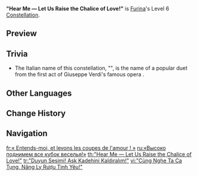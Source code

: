{{Constellation Infobox
|image         = Constellation "Hear Me — Let Us Raise the Chalice of Love!".png
|character     = Furina
|level         = 6
|description   = When using [[Salon Solitaire]], Furina gains "Center of Attention" for 10s.<br>Throughout the duration, Furina's Normal Attacks, Charged Attacks, and Plunging Attacks are converted into {{Color|Hydro DMG}} which cannot be overridden by any other elemental infusion. DMG is also increased by an amount equivalent to 18% of Furina's max [[HP]].<br>Throughout the duration, Furina's Normal Attacks (not including Arkhe: Seats Sacred and Secular Attacks), Charged Attacks, and the impact of Plunging Attacks will cause different effects up to every 0.1s after hitting opponents depending on her current Arkhe alignment:<br><br>Arkhe: Ousia<br>Every 1s, all nearby characters in the party will be [[heal]]ed by 4% of Furina's max HP, for a duration of 2.9s. Triggering this effect again will extend its duration.<br>Arkhe: Pneuma<br>This Normal Attack (not including Arkhe: Seats Sacred and Secular Attacks), Charged Attack, or Plunging Attack ground impact DMG will be further increased by an amount equivalent to 25% of Furina's max HP. When any of the attacks mentioned previously hit an opponent, all nearby characters in the party will consume 1% of their current HP.<br><br>During the duration of each instance of "Center of Attention," the above effects can be triggered up to 6 times. "Center of Attention" will end when its effects have triggered 6 times or when the duration expires.
|scale_att1    = Max HP
|scale_att2    = 
|utility1      = Conversion
|utility2      = Healing
|utility3      = Health Depletion
}}
'''"Hear Me — Let Us Raise the Chalice of Love!"''' is [[Furina]]'s Level 6 [[Constellation]].
<!--
==Gameplay Notes==
-->
==Preview==
{{Preview
|file1    = "Hear Me — Let Us Raise the Chalice of Love!" Normal Ousia Preview
|caption1 = Normal Attack (Ousia)

|file2    = "Hear Me — Let Us Raise the Chalice of Love!" Normal Pneuma Preview
|caption2 = Normal Attack (Pneuma)
<!--
|file3    = "Hear Me — Let Us Raise the Chalice of Love!" Charged Ousia Pneuma Preview
|caption3 = Charged Attack (Ousia to Pneuma)

|file4    = "Hear Me — Let Us Raise the Chalice of Love!" Charged Pneuma Ousia Preview
|caption4 = Charged Attack (Pneuma to Ousia)

|file5    = "Hear Me — Let Us Raise the Chalice of Love!" Plunging Ousia Preview
|caption5 = Plunging Attack (Ousia)

|file6    = "Hear Me — Let Us Raise the Chalice of Love!" Plunging Pneuma Preview
|caption6 = Plunging Attack (Pneuma)

|file7    = "Hear Me — Let Us Raise the Chalice of Love!" Plunging Water Preview
|caption7 = Plunging on Water Special Effect-->
}}

==Trivia==
* The Italian name of this constellation, "{{w|Libiamo ne' lieti calici}}", is the name of a popular duet from the first act of Giuseppe Verdi's famous opera ''{{w|La traviata}}''.

==Other Languages==
{{Other Languages
|en      = "Hear Me &mdash; Let Us Raise the Chalice of Love!"
|zhs     = 「诸君听我颂，共举爱之杯！」
|zhs_rm  = "Zhūjūn Tīng Wǒ Sòng, Gòngjǔ Ài zhī Bēi!"
|zht     = 「諸君聽我頌，共舉愛之杯！」
|zht_rm  = "Zhūjūn Tīng Wǒ Sòng, Gòngjǔ Ài zhī Bēi!"
|zh_tl   = 
|ja      = 「僕の歌を聴きたまえ&mdash;&mdash; さあ&nbsp;愛の杯を掲げよう！」
|ja_rm   = "Boku no Uta wo Kikitamae{{lmdash}} Saa Ai no Hai wo Kakageyou!"
|ja_tl   = 
|ko      = 「모두 사랑의 축배를 들렴!」
|ko_rm   = 
|ko_tl   = "Everyone, Raise the Toast of Love!"
|es      = ¡Escuchen mis alabanzas y alcemos nuestras copas de amor!
|es_tl   = Hear My Praises and Let Us Raise Our Cups of Love!
|fr      = «&nbsp;Entends-moi, et levons les coupes de l'amour !&nbsp;»
|fr_tl   = "Hear Me, and Let Us Raise the Cups of Love!"
|ru      = «Высоко поднимем все кубок веселья!»
|ru_tl   = "Let Us All Raise High the Cup of Joy!"
|th      = "Hear Me &mdash; Let Us Raise the Chalice of Love!"
|vi      = "Cùng Nghe Ta Ca Tụng, Nâng Ly Rượu Tình Yêu!"
|vi_tl   = "Hear Me Praise, Raise the Wine Glass of Love!"
|de      = „Hört meinen Lobgesang und erhebt die Becher der Liebe!“
|de_tl   = "Hear My Canticle and Raise the Cups of Love!"
|id      = "Hear Me &mdash; Let Us Raise the Chalice of Love!"
|pt      = "Senhores, Escutem-me, Ergamos a Taça do Amor!"
|pt_tl   = 
|tr      = "Duyun Sesimi! Aşk Kadehini Kaldıralım!"
|tr_tl   = "Hear My Voice! Let's Raise the Chalices of Love!"
|it      = "Libiamo ne' lieti calici!"
|it_tl   = "Let Us Drink from the Joyful Cups!"
}}

==Change History==
{{Change History|4.2}}

==Navigation==
{{Talent Navbox|Furina}}

[[fr:« Entends-moi, et levons les coupes de l'amour ! »]]
[[ru:«Высоко поднимем все кубок веселья!»]]
[[th:"Hear Me — Let Us Raise the Chalice of Love!"]]
[[tr:"Duyun Sesimi! Aşk Kadehini Kaldıralım!"]]
[[vi:"Cùng Nghe Ta Ca Tụng, Nâng Ly Rượu Tình Yêu!"]]